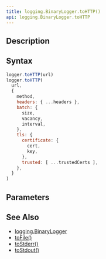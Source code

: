 ```yaml
---
title: logging.BinaryLogger.toHTTP()
api: logging.BinaryLogger.toHTTP
---
```


## Description

<Summary/>

## Syntax

``` js
logger.toHTTP(url)
logger.toHTTP(
  url,
  {
    method,
    headers: { ...headers },
    batch: {
      size,
      vacancy,
      interval,
    },
    tls: {
      certificate: {
        cert,
        key,
      },
      trusted: [ ...trustedCerts ],
    },
  }
)
```

## Parameters

<Parameters/>

## See Also

* [logging.BinaryLogger](/reference/api/logging/BinaryLogger)
* [toFile()](/reference/api/logging/BinaryLogger/toFile)
* [toStderr()](/reference/api/logging/BinaryLogger/toStderr)
* [toStdout()](/reference/api/logging/BinaryLogger/toStdout)

